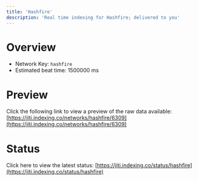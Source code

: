 ```yaml
---
title: 'Hashfire'
description: 'Real time indexing for Hashfire; delivered to you'
---
```


# Overview
- Network Key: `hashfire`
- Estimated beat time: 1500000 ms

# Preview
Click the following link to view a preview of the raw data available: [https://jiti.indexing.co/networks/hashfire/6309](https://jiti.indexing.co/networks/hashfire/6309)

# Status
Click here to view the latest status: [https://jiti.indexing.co/status/hashfire](https://jiti.indexing.co/status/hashfire)

